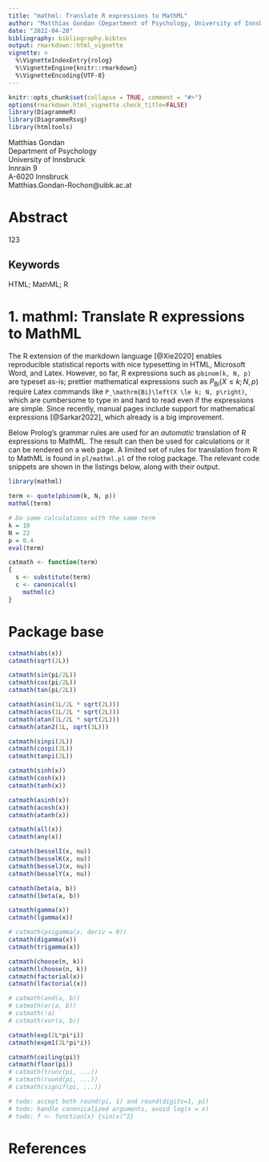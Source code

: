 ---
title: "mathml: Translate R expressions to MathML"
author: "Matthias Gondan (Department of Psychology, University of Innsbruck, Austria)"
date: "2022-04-28"
bibliography: bibliography.bibtex
output: rmarkdown::html_vignette
vignette: >
  %\VignetteIndexEntry{rolog}
  %\VignetteEngine{knitr::rmarkdown}
  %\VignetteEncoding{UTF-8}
---

```{r, include=FALSE}
knitr::opts_chunk$set(collapse = TRUE, comment = "#>")
options(rmarkdown.html_vignette.check_title=FALSE)
library(DiagrammeR)
library(DiagrammeRsvg)
library(htmltools)
```

  Matthias Gondan\
  Department of Psychology\
  University of Innsbruck\
  Innrain 9\
  A-6020 Innsbruck\
  Matthias.Gondan-Rochon@uibk.ac.at
  
# Abstract

123

## Keywords

HTML; MathML; R

# 1. mathml: Translate R expressions to MathML

The R extension of the markdown language [@Xie2020] enables reproducible
statistical reports with nice typesetting in HTML, Microsoft Word, and Latex.
However, so far, R expressions such as `pbinom(k, N, p)` are typeset as-is; 
prettier mathematical expressions such as $P_\mathrm{Bi}(X \le k; N, p)$ require
Latex commands like `P_\mathrm{Bi}\left(X \le k; N, p\right)`, which are
cumbersome to type in and hard to read even if the expressions are simple.
Since recently, manual pages include support for mathematical 
expressions [@Sarkar2022], which already is a big improvement.

Below Prolog's grammar rules are used for an _automatic_ translation of R
expressions to MathML. The result can then be used for calculations or it can be
rendered on a web page. A limited set of rules for translation from R to MathML
is found in `pl/mathml.pl` of the rolog package. The relevant code snippets are
shown in the listings below, along with their output.

```{r, results="asis"}
library(mathml)

term <- quote(pbinom(k, N, p))
mathml(term)

# Do some calculations with the same term
k = 10
N = 22
p = 0.4
eval(term)

catmath <- function(term)
{
  s <- substitute(term)
  c <- canonical(s)
	mathml(c)
}
```

# Package base

```{r, results="asis"}
catmath(abs(x))
catmath(sqrt(2L))

catmath(sin(pi/2L))
catmath(cos(pi/2L))
catmath(tan(pi/2L))

catmath(asin(1L/2L * sqrt(2L)))
catmath(acos(1L/2L * sqrt(2L)))
catmath(atan(1L/2L * sqrt(2L)))
catmath(atan2(1L, sqrt(3L)))

catmath(sinpi(2L))
catmath(cospi(2L))
catmath(tanpi(2L))

catmath(sinh(x))
catmath(cosh(x))
catmath(tanh(x))

catmath(asinh(x))
catmath(acosh(x))
catmath(atanh(x))

catmath(all(x))
catmath(any(x))

catmath(besselI(x, nu))
catmath(besselK(x, nu))
catmath(besselJ(x, nu))
catmath(besselY(x, nu))

catmath(beta(a, b))
catmath(lbeta(a, b))

catmath(gamma(x))
catmath(lgamma(x))

# catmath(psigamma(x, deriv = 0))
catmath(digamma(x))
catmath(trigamma(x))

catmath(choose(n, k))
catmath(lchoose(n, k))
catmath(factorial(x))
catmath(lfactorial(x))

# catmath(and(a, b))
# catmath(or(a, b))
# catmath(!a)
# catmath(xor(a, b))

catmath(exp(2L*pi*i))
catmath(expm1(2L*pi*i))

catmath(ceiling(pi))
catmath(floor(pi))
# catmath(trunc(pi, ...))
# catmath(round(pi, ...))
# catmath(signif(pi, ...))

# todo: accept both round(pi, 1) and round(digits=1, pi)
# todo: handle canonicalized arguments, avoid log(x = x)
# todo: f <- function(x) {sin(x)^2}
```

# References
